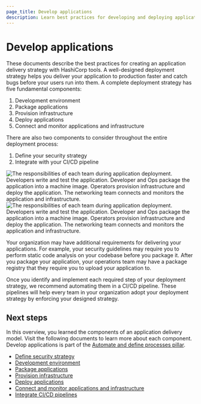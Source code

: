 ```yaml
---
page_title: Develop applications
description: Learn best practices for developing and deploying applications.
---
```


# Develop applications

These documents describe the best practices for creating an application delivery strategy with HashiCorp tools. A well-designed deployment strategy helps you deliver your application to production faster and catch bugs before your users run into them. A complete deployment strategy has five fundamental components:

1. Development environment
1. Package applications
1. Provision infrastructure
1. Deploy applications
1. Connect and monitor applications and infrastructure

There are also two components to consider throughout the entire deployment process:

1. Define your security strategy
1. Integrate with your CI/CD pipeline

![The responsibilities of each team during application deployment. Developers write and test the application. Developer and Ops package the application into a machine image. Operators provision infrastructure and deploy the application. The networking team connects and monitors the application and infrastructure.](/img/well-architected-framework/develop-and-deploy/app-delivery-roles.png#light-theme-only) 
![The responsibilities of each team during application deployment. Developers write and test the application. Developer and Ops package the application into a machine image. Operators provision infrastructure and deploy the application. The networking team connects and monitors the application and infrastructure.](/img/well-architected-framework/develop-and-deploy/app-delivery-roles-dark.png#dark-theme-only)

Your organization may have additional requirements for delivering your applications. For example, your security guidelines may require you to perform static code analysis on your codebase before you package it. After you package your application, your operations team may have a package registry that they require you to upload your application to.

Once you identify and implement each required step of your deployment strategy, we recommend automating them in a CI/CD pipeline. These pipelines will help every team in your organization adopt your deployment strategy by enforcing your designed strategy.

## Next steps

In this overview, you learned the components of an application delivery model. Visit the following documents to learn more about each component. Develop applications is part of the [Automate and define processes pillar](/well-architected-framework/automate-and-define-processes).

- [Define security strategy](/well-architected-framework/automate-and-define-processes/develop-and-deploy/applications/define-security-strategy)
- [Development environment](/well-architected-framework/automate-and-define-processes/develop-and-deploy/applications/development-environment)
- [Package applications](/well-architected-framework/automate-and-define-processes/develop-and-deploy/applications/package)
- [Provision infrastructure](/well-architected-framework/automate-and-define-processes/develop-and-deploy/applications/provision-infrastructure)
- [Deploy applications](/well-architected-framework/automate-and-define-processes/develop-and-deploy/applications/deploy)  
- [Connect and monitor applications and infrastructure](/well-architected-framework/automate-and-define-processes/develop-and-deploy/applications/monitor)
- [Integrate CI/CD pipelines](/well-architected-framework/automate-and-define-processes/develop-and-deploy/applications/integrate-ci-cd)